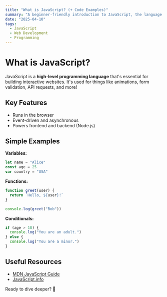 ```yaml
---
title: "What is JavaScript? (+ Code Examples)"
summary: "A beginner-friendly introduction to JavaScript, the language of the web."
date: "2025-04-10"
tags:
  - JavaScript
  - Web Development
  - Programming
---
```


# What is JavaScript?

JavaScript is a **high-level programming language** that's essential for building interactive websites. It's used for things like animations, form validation, API requests, and more!

## Key Features

- Runs in the browser
- Event-driven and asynchronous
- Powers frontend and backend (Node.js)

## Simple Examples

**Variables:**

```javascript
let name = "Alice"
const age = 25
var country = "USA"
```

**Functions:**

```javascript
function greet(user) {
  return `Hello, ${user}!`
}

console.log(greet("Bob"))
```

**Conditionals:**

```javascript
if (age > 18) {
  console.log("You are an adult.")
} else {
  console.log("You are a minor.")
}
```

## Useful Resources

- [MDN JavaScript Guide](https://developer.mozilla.org/en-US/docs/Web/JavaScript/Guide)
- [JavaScript.info](https://javascript.info/)

Ready to dive deeper? 🚀
